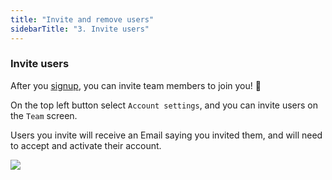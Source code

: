 ```yaml
---
title: "Invite and remove users"
sidebarTitle: "3. Invite users"
---
```


### Invite users

After you [signup](/cloud/onboarding/signup), you can invite team members to join you! 🎉

On the top left button select `Account settings`, and you can invite users on the `Team` screen.

Users you invite will receive an Email saying you invited them, and will need to accept and activate their account.

<Frame>
  <img src="/pics/cloud/invite_users.png" />
</Frame>
